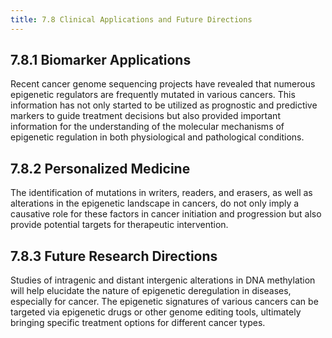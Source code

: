 ```yaml
---
title: 7.8 Clinical Applications and Future Directions
---
```


## 7.8.1 Biomarker Applications

Recent cancer genome sequencing projects have revealed that numerous epigenetic regulators are frequently mutated in various cancers. This information has not only started to be utilized as prognostic and predictive markers to guide treatment decisions but also provided important information for the understanding of the molecular mechanisms of epigenetic regulation in both physiological and pathological conditions.

## 7.8.2 Personalized Medicine

The identification of mutations in writers, readers, and erasers, as well as alterations in the epigenetic landscape in cancers, do not only imply a causative role for these factors in cancer initiation and progression but also provide potential targets for therapeutic intervention.

## 7.8.3 Future Research Directions

Studies of intragenic and distant intergenic alterations in DNA methylation will help elucidate the nature of epigenetic deregulation in diseases, especially for cancer. The epigenetic signatures of various cancers can be targeted via epigenetic drugs or other genome editing tools, ultimately bringing specific treatment options for different cancer types.
